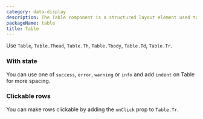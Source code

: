 ```yaml
---
category: data-display
description: The Table component is a structured layout element used to display data in rows and columns. It provides a clear and organized way to present large amounts of information, supporting features like sorting, filtering, and pagination. This component is essential for applications that require the display of tabular data, enhancing readability and usability.
packageName: table
title: Table
---
```


Use `Table`, `Table.Thead`, `Table.Th`, `Table.Tbody`, `Table.Td`, `Table.Tr`.

### With state

You can use one of `success`, `error`, `warning` or `info` and add `indent` on Table for more spacing.

<div data-playground="states.tsx" data-component="Table"></div>

### Clickable rows

You can make rows clickable by adding the `onClick` prop to `Table.Tr`.

<div data-playground="clickable.tsx" data-component="Table"></div>
